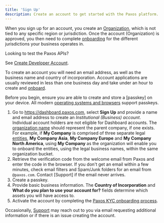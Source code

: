 ```yaml
---
title: 'Sign Up'
description: Create an account to get started with the Paxos platform.
---
```




When you sign up for an account, you create an [Organization](/dashboard/organization#organization), which is not tied to any specific region or jurisdiction.
Once the account (Organization) is approved, you then need to complete [onboarding](/dashboard/onboard) for the different jurisdictions your business operates in.

<Tip>

 Looking to test the Paxos APIs?

See [Create Developer Account](/guides/developer/account).

</Tip>

To create an account you will need an email address, as well as the business name and country of incorporation.
Account applications are usually reviewed in less than one business day and take under an hour to create and [onboard](/dashboard/onboard).

Before you begin, ensure you are able to create and store a [passkey] on your device.
All modern [operating systems and browsers](https://www.passkeys.io/compatible-devices) support passkeys.

1. Go to https://dashboard.paxos.com, select **Sign Up** and provide a name and email address to create an _Institutional (Business) account_. Individual account holders are not eligible for Dashboard accounts.
The [organization name](/dashboard/organization#organization) should represent the parent company, if one exists. For example, if **My Company** is comprised of three separate legal [entities](/dashboard/organization#entity), **My Company Asia**, **My Company Europe** and **My Company North America**, using **My Company** as the organization will enable you to onboard the entities, using the legal business names, within the same organization bucket.
1. Retrieve the verification code from the welcome email from Paxos and enter the code in the browser. If you don't get an email within a few minutes, check email filters and Spam/Junk folders for an email from `@paxos.com`. Contact [Support] if the email never arrives.
1. Create a passkey.<PasskeyNote />
1. Provide basic business information. The **Country of Incorporation** and **What do you plan to use your account for?** fields determine which assets you will have access to.
1. Activate the account by completing the [Paxos KYC onboarding process](/dashboard/onboard).

<Tip>

 

Occasionally, [Support](https://support.paxos.com/hc/en-us) may reach out to you via email requesting additional information or if there is an issue creating the account.

</Tip>
